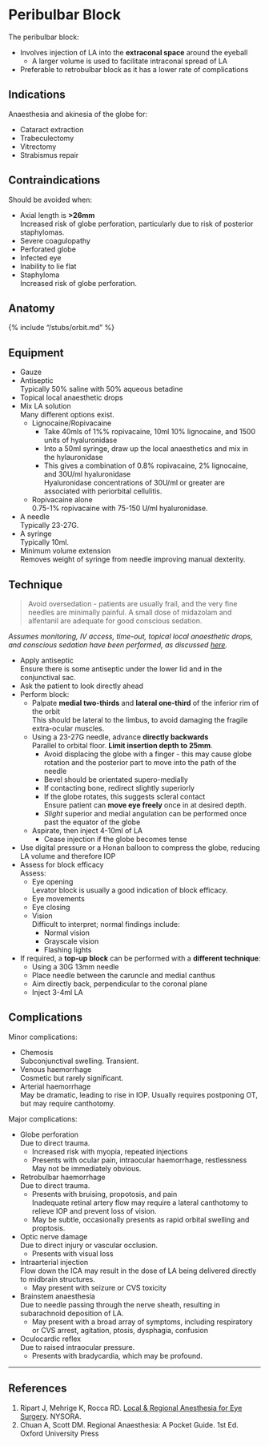 # Peribulbar Block


The peribulbar block:

* Involves injection of LA into the **extraconal space** around the eyeball
	* A larger volume is used to facilitate intraconal spread of LA
* Preferable to retrobulbar block as it has a lower rate of complications



## Indications

Anaesthesia and akinesia of the globe for:

* Cataract extraction
* Trabeculectomy
* Vitrectomy
* Strabismus repair


## Contraindications

Should be avoided when:

* Axial length is **>26mm**  
Increased risk of globe perforation, particularly due to risk of posterior staphylomas.
* Severe coagulopathy
* Perforated globe
* Infected eye
* Inability to lie flat
* Staphyloma  
Increased risk of globe perforation.

## Anatomy

{% include "/stubs/orbit.md" %}



## Equipment

* Gauze
* Antiseptic  
Typically 50% saline with 50% aqueous betadine
* Topical local anaesthetic drops
* Mix LA solution  
Many different options exist.
	* Lignocaine/Ropivacaine
		* Take 40mls of 1%% ropivacaine, 10ml 10% lignocaine, and 1500 units of hyaluronidase
		* Into a 50ml syringe, draw up the local anaesthetics and mix in the hylauronidase
		* This gives a combination of 0.8% ropivacaine, 2% lignocaine, and 30U/ml hyaluronidase  
		Hyaluronidase concentrations of 30U/ml or greater are associated with periorbital cellulitis.
	* Ropivacaine alone  
	0.75-1% ropivacaine with 75-150 U/ml hyaluronidase.

	
* A needle  
Typically 23-27G.
* A syringe  
Typically 10ml.
* Minimum volume extension  
Removes weight of syringe from needle improving manual dexterity.


## Technique

> Avoid oversedation - patients are usually frail, and the very fine needles are minimally painful. A small dose of midazolam and alfentanil are adequate for good conscious sedation.

*Assumes monitoring, IV access, time-out, topical local anaesthetic drops, and conscious sedation have been performed, as discussed [here](/anaesthesia/opthal/opthal-la.md#id).*

* Apply antiseptic  
Ensure there is some antiseptic under the lower lid and in the conjunctival sac.
* Ask the patient to look directly ahead
* Perform block:
	* Palpate **medial two-thirds** and **lateral one-third** of the inferior rim of the orbit  
	This should be lateral to the limbus, to avoid damaging the fragile extra-ocular muscles.
	* Using a 23-27G needle, advance **directly backwards**  
	Parallel to orbital floor.
	**Limit insertion depth to 25mm**.
		* Avoid displacing the globe with a finger - this may cause globe rotation and the posterior part to move into the path of the needle
		* Bevel should be orientated supero-medially
		* If contacting bone, redirect slightly superiorly
		* If the globe rotates, this suggests scleral contact  
		Ensure patient can **move eye freely** once in at desired depth.
		* *Slight* superior and medial angulation can be performed once past the equator of the globe
	* Aspirate, then inject 4-10ml of LA
		* Cease injection if the globe becomes tense
* Use digital pressure or a Honan balloon to compress the globe, reducing LA volume and therefore IOP
* Assess for block efficacy  
Assess:
	* Eye opening  
	Levator block is usually a good indication of block efficacy.
	* Eye movements
	* Eye closing  
	* Vision  
	Difficult to interpret; normal findings include:
		* Normal vision
		* Grayscale vision
		* Flashing lights
* If required, a **top-up block** can be performed with a **different technique**:
	* Using a 30G 13mm needle
	* Place needle between the caruncle and medial canthus
	* Aim directly back, perpendicular to the coronal plane
	* Inject 3-4ml LA


## Complications{#comp}

Minor complications:

* Chemosis  
Subconjunctival swelling. Transient.
* Venous haemorrhage  
Cosmetic but rarely significant.
* Arterial haemorrhage  
May be dramatic, leading to rise in IOP. Usually requires postponing OT, but may require canthotomy.


Major complications:

* Globe perforation  
Due to direct trauma.
	* Increased risk with myopia, repeated injections
	* Presents with ocular pain, intraocular haemorrhage, restlessness  
	May not be immediately obvious.
* Retrobulbar haemorrhage  
Due to direct trauma.
	* Presents with bruising, propotosis, and pain  
	Inadequate retinal artery flow may require a lateral canthotomy to relieve IOP and prevent loss of vision.
	* May be subtle, occasionally presents as rapid orbital swelling and proptosis. 
* Optic nerve damage  
Due to direct injury or vascular occlusion.
	* Presents with visual loss
* Intraarterial injection  
Flow down the ICA may result in the dose of LA being delivered directly to midbrain structures.
	* May present with seizure or CVS toxicity
* Brainstem anaesthesia  
Due to needle passing through the nerve sheath, resulting in subarachnoid deposition of LA.
	* May present with a broad array of symptoms, including respiratory or CVS arrest, agitation, ptosis, dysphagia, confusion
* Oculocardic reflex  
Due to raised intraocular pressure.
	* Presents with bradycardia, which may be profound.


---

## References

1. Ripart J, Mehrige K, Rocca RD. [Local & Regional Anesthesia for Eye Surgery](https://www.nysora.com/local-regional-anesthesia-for-eye-surgery). NYSORA.
2. Chuan A, Scott DM. Regional Anaesthesia: A Pocket Guide. 1st Ed. Oxford University Press
